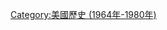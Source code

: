 {{year in country category|1|9|7|2|美國|北美洲||}}
{{Commons category|1972 in the United States}}

[[Category:美國歷史_(1964年-1980年)|Category:美國歷史 (1964年-1980年)]]